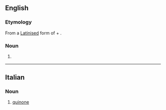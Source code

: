 ==English==

===Etymology===
From a [[New Latin|Latinised]] form of {{etyl|es|en}} {{term|quinina|lang=es||quinine}} + {{m|en|-one}}.

===Noun===
{{en-noun}}

# {{context|chemistry|lang=en}} {{dated form of|quinone|lang=en}}

{{Webster 1913}}

----

==Italian==

===Noun===
{{it-noun|m}}

# {{context|organic chemistry|lang=it}} [[quinone]]
